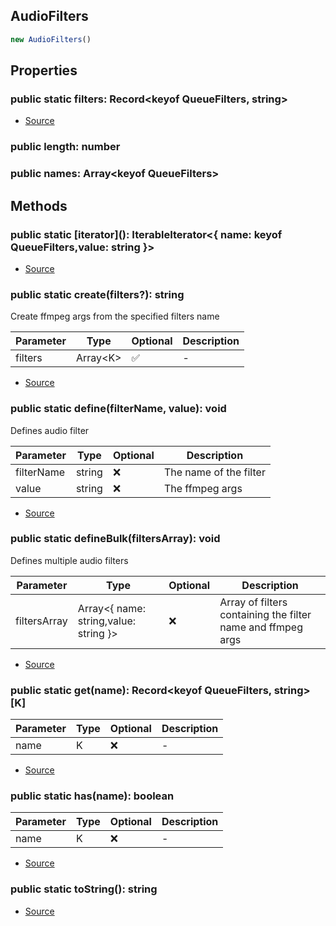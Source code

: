 ## AudioFilters

```typescript
new AudioFilters()
```

## Properties
### public static filters: Record\<keyof QueueFilters, string>
- [Source](https://github.com/Androz2091/discord-player/blob/1a12f69/packages/discord-player/src/utils/AudioFilters.ts#L10)
### public  length: number

### public  names: Array\<keyof QueueFilters>

## Methods
### public static \[iterator](): IterableIterator\<\{ name: keyof QueueFilters,value: string }>
- [Source](https://github.com/Androz2091/discord-player/blob/1a12f69/packages/discord-player/src/utils/AudioFilters.ts#L55)
### public static create(filters?): string
Create ffmpeg args from the specified filters name




| Parameter | Type | Optional | Description |
| ----------- | ----------- | ----------- | ----------- |
| filters | Array\<K> | ✅ | - |


- [Source](https://github.com/Androz2091/discord-player/blob/1a12f69/packages/discord-player/src/utils/AudioFilters.ts#L79)
### public static define(filterName, value): void
Defines audio filter




| Parameter | Type | Optional | Description |
| ----------- | ----------- | ----------- | ----------- |
| filterName | string | ❌ | The name of the filter |
| value | string | ❌ | The ffmpeg args |


- [Source](https://github.com/Androz2091/discord-player/blob/1a12f69/packages/discord-player/src/utils/AudioFilters.ts#L92)
### public static defineBulk(filtersArray): void
Defines multiple audio filters




| Parameter | Type | Optional | Description |
| ----------- | ----------- | ----------- | ----------- |
| filtersArray | Array\<\{ name: string,value: string }> | ❌ | Array of filters containing the filter name and ffmpeg args |


- [Source](https://github.com/Androz2091/discord-player/blob/1a12f69/packages/discord-player/src/utils/AudioFilters.ts#L100)
### public static get(name): Record\<keyof QueueFilters, string>\[K]
| Parameter | Type | Optional | Description |
| ----------- | ----------- | ----------- | ----------- |
| name | K | ❌ | - |


- [Source](https://github.com/Androz2091/discord-player/blob/1a12f69/packages/discord-player/src/utils/AudioFilters.ts#L47)
### public static has(name): boolean
| Parameter | Type | Optional | Description |
| ----------- | ----------- | ----------- | ----------- |
| name | K | ❌ | - |


- [Source](https://github.com/Androz2091/discord-player/blob/1a12f69/packages/discord-player/src/utils/AudioFilters.ts#L51)
### public static toString(): string
- [Source](https://github.com/Androz2091/discord-player/blob/1a12f69/packages/discord-player/src/utils/AudioFilters.ts#L70)